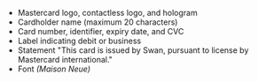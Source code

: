 - Mastercard logo, contactless logo, and hologram
- Cardholder name (maximum 20 characters)
- Card number, identifier, expiry date, and CVC
- Label indicating debit or business
- Statement "This card is issued by Swan, pursuant to license by Mastercard international."
- Font *(Maison Neue)*